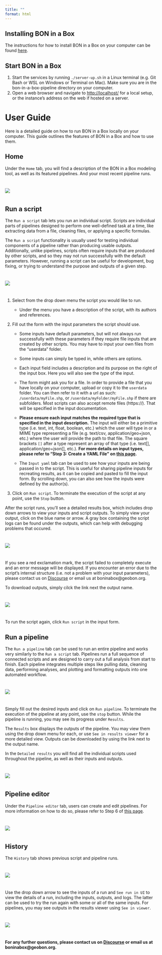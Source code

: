 ```yaml
---
title: ""
format: html
---
```


## Installing BON in a Box

The instructions for how to install BON in a Box on your computer can be found [here](how_to_install.qmd).

## Start BON in a Box

1.  Start the services by running `./server-up.sh` in a Linux terminal (e.g. Git Bash or WSL on Windows or Terminal on Mac). Make sure you are in the bon-in-a-box-pipeline directory on your computer.
2.  Open a web browser and navigate to <http://localhost/> for a local setup, or the instance's address on the web if hosted on a server.

# User Guide

Here is a detailed guide on how to run BON in a Box locally on your computer. This guide outlines the features of BON in a Box and how to use them.

## Home

Under the `Home` tab, you will find a description of the BON in a Box modeling tool, as well as its featured pipelines. And your most recent pipeline runs.

::: {style="margin-top: 40px;"}
:::

![](images/Image7.png)

::: {style="margin-top: 40px;"}
:::

## Run a script

The `Run a script` tab lets you run an individual script. Scripts are individual parts of pipelines designed to perform one well-defined task at a time, like extracting data from a file, cleaning files, or applying a specific formulas.

The `Run a script` functionality is usually used for testing individual components of a pipeline rather than producing usable outputs. Additionally, unlike pipelines, scripts often require inputs that are produced by other scripts, and so they may not run successfully with the default parameters. However, running a script can be useful for development, bug fixing, or trying to understand the purpose and outputs of a given step.

::: {style="margin-top: 40px;"}
:::

![](images/Image8.png)

::: {style="margin-top: 40px;"}
:::

1.  Select from the drop down menu the script you would like to run.

    -   Under the menu you have a description of the script, with its authors and references.

2.  Fill out the form with the input parameters the script should use.

    -   Some inputs have default parameters, but will not always run successfully with these parameters if they require file inputs that are created by other scripts. You may have to input your own files from the "userdata" folder.

    -   Some inputs can simply be typed in, while others are options.

    -   Each input field includes a description and its purpose on the right of the input box. Here you will also see the *type* of the input.

    -   The form might ask you for a file. In order to provide a file that you have locally on your computer, upload or copy it to the `userdata` folder. You can then refer to it with a url as such: `/userdata/myFile.shp`, or `/userdata/myFolder/myFile.shp` if there are subfolders. Most scripts can also accept remote files (https://). That will be specified in the input documentation.

    -   **Please ensure each input matches the required type that is specified in the input description.** The input will either be a primitive type (i.e. text, int, float, boolean, etc.) which the user will type in or a MIME type representing a file (e.g. text/csv, application/geo+json, etc.) where the user will provide the path to that file. The square brackets `[]` after a type represent an array of that type (i.e. text[], application/geo+json[], etc.). **For more details on input types, please refer to "Step 3: Create a YAML File" on [this page](how_to_contribute.qmd).**

    -   The `Input yaml` tab can be used to see how your inputs are being passed in to the script. This is useful for sharing pipeline inputs for recreating results, as it can be copied and pasted to fill the input form. By scrolling down, you can also see how the inputs were defined by the author(s).

3.  Click on `Run script`. To terminate the execution of the script at any point, use the `Stop` button.

After the script runs, you'll see a detailed results box, which includes drop down arrows to view your inputs and script outputs. To simply view your output, click on the blue name or arrow. A gray box containing the script logs can be found under the outputs, which can help with debugging problems that occured.

::: {style="margin-top: 40px;"}
:::

![](images/Image10.png)

::: {style="margin-top: 40px;"}
:::

If you see a red exclamation mark, the script failed to completely execute and an error message will be displayed. If you encounter an error due to the script’s internal structure (i.e. not a problem with your input parameters), please contact us on [Discourse](https://discourse.geobon.org) or email us at boninabox\@geobon.org.

To download outputs, simply cilck the link next the output name.

::: {style="margin-top: 40px;"}
:::

![](images/Image11.png)

::: {style="margin-top: 40px;"}
:::

To run the script again, click `Run script` in the input form.

## Run a pipeline

The `Run a pipeline` tab can be used to run an entire pipeline and works very similarly to the `Run a script` tab. Pipelines run a full sequence of connected scripts and are designed to carry out a full analysis from start to finish. Each pipeline integrates multiple steps like pulling data, cleaning data, performing analyses, and plotting and formatting outputs into one automated workflow.

::: {style="margin-top: 40px;"}
:::

![](images/Image12.png)

::: {style="margin-top: 40px;"}
:::

Simply fill out the desired inputs and click on `Run pipeline`. To terminate the execution of the pipeline at any point, use the `stop` button. While the pipeline is running, you may see its progress under `Results`.

The `Results` box displays the outputs of the pipeline. You may view them using the drop down menu for each, or use `See in results viewer` for a more detailed view. Outputs can be downloaded by using the link next to the output name.

In the `Detailed results` you will find all the individual scripts used throughout the pipeline, as well as their inputs and outputs.

::: {style="margin-top: 40px;"}
:::

![](images/Image13.png)

::: {style="margin-top: 40px;"}
:::

## Pipeline editor

Under the `Pipeline editor` tab, users can create and edit pipelines. For more information on how to do so, please refer to Step 6 of [this page](how_to_contribute.qmd).

::: {style="margin-top: 40px;"}
:::

![](images/Image14.png)

::: {style="margin-top: 40px;"}
:::

## History

The `History` tab shows previous script and pipeline runs.

::: {style="margin-top: 40px;"}
:::

![](images/Image15.png)

::: {style="margin-top: 40px;"}
:::

Use the drop down arrow to see the inputs of a run and `See run in UI` to view the details of a run, including the inputs, outputs, and logs. The latter can be used to try the run again with some or all of the same inputs. For pipelines, you may see outputs in the results viewer using `See in viewer`.

::: {style="margin-top: 40px;"}
:::

![](images/Image16.png)

::: {style="margin-top: 40px;"}
:::

**For any further questions, please contact us on [Discourse](https://discourse.geobon.org) or email us at boninabox\@geobon.org.**